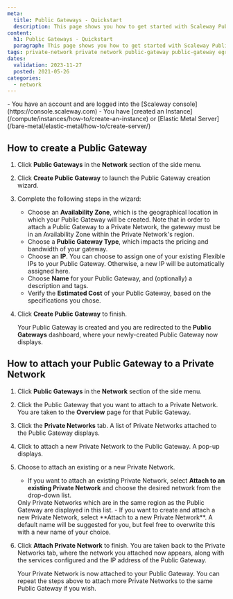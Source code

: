 ```yaml
---
meta:
  title: Public Gateways - Quickstart
  description: This page shows you how to get started with Scaleway Public Gateways.
content:
  h1: Public Gateways - Quickstart
  paragraph: This page shows you how to get started with Scaleway Public Gateways.
tags: private-network private network public-gateway public-gateway egress 
dates:
  validation: 2023-11-27
  posted: 2021-05-26
categories:
  - network
---
```


<Macro id="network-public-gateways" />

<Message type="requirement">
  - You have an account and are logged into the [Scaleway console](https://console.scaleway.com)
  - You have [created an Instance](/compute/instances/how-to/create-an-instance) or [Elastic Metal Server](/bare-metal/elastic-metal/how-to/create-server/)
</Message>

## How to create a Public Gateway

1. Click **Public Gateways** in the **Network** section of the side menu.
2. Click **Create Public Gateway** to launch the Public Gateway creation wizard.
3. Complete the following steps in the wizard:
    - Choose an **Availability Zone**, which is the geographical location in which your Public Gateway will be created. Note that in order to attach a Public Gateway to a Private Network, the gateway must be in an Availability Zone within the Private Network's region.
    - Choose a **Public Gateway Type**, which impacts the pricing and bandwidth of your gateway.
    - Choose an **IP**. You can choose to assign one of your existing Flexible IPs to your Public Gateway. Otherwise, a new IP will be automatically assigned here. 
    - Choose **Name** for your Public Gateway, and (optionally) a description and tags.
    - Verify the **Estimated Cost** of your Public Gateway, based on the specifications you chose.
4. Click **Create Public Gateway** to finish.

    Your Public Gateway is created and you are redirected to the **Public Gateways** dashboard, where your newly-created Public Gateway now displays.

## How to attach your Public Gateway to a Private Network

1. Click **Public Gateways** in the **Network** section of the side menu.
2. Click the Public Gateway that you want to attach to a Private Network. You are taken to the **Overview** page for that Public Gateway. 
3. Click the **Private Networks** tab. A list of Private Networks attached to the Public Gateway displays.
4. Click <Icon name="plus" /> to attach a new Private Network to the Public Gateway. A pop-up displays.
5. Choose to attach an existing or a new Private Network.
    - If you want to attach an existing Private Network, select **Attach to an existing Private Network** and choose the desired network from the drop-down list.
    <Message type="note">
        Only Private Networks which are in the same region as the Public Gateway are displayed in this list.
    </Message>
    - If you want to create and attach a new Private Network, select **Attach to a new Private Network**. A default name will be suggested for you, but feel free to overwrite this with a new name of your choice.
5. Click **Attach Private Network** to finish. You are taken back to the Private Networks tab, where the network you attached now appears, along with the services configured and the IP address of the Public Gateway.

    Your Private Network is now attached to your Public Gateway. You can repeat the steps above to attach more Private Networks to the same Public Gateway if you wish.
